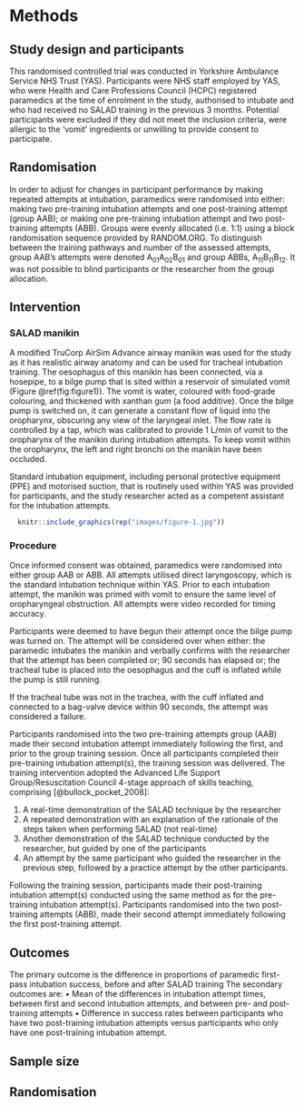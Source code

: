 # Methods
## Study design and participants
This randomised controlled trial was conducted in Yorkshire Ambulance Service NHS Trust (YAS). Participants were NHS staff employed by YAS, who were Health and Care Professions Council (HCPC) registered paramedics at the time of enrolment in the study, authorised to intubate and who had received no SALAD training in the previous 3 months. Potential participants were excluded if they did not meet the inclusion criteria, were allergic to the 'vomit' ingredients or unwilling to provide consent to participate.

## Randomisation
In order to adjust for changes in participant performance by making repeated attempts at intubation, paramedics were randomised into either: making two pre-training intubation attempts and one post-training attempt (group AAB); or making one pre-training intubation attempt and two post-training attempts (ABB). Groups were evenly allocated (i.e. 1:1) using a block randomisation sequence provided by RANDOM.ORG. To distinguish between the training pathways and number of the assessed attempts, group AAB's attempts were denoted A~01~A~02~B~01~ and group ABBs, A~11~B~11~B~12~. It was not possible to blind participants or the researcher from the group allocation.

## Intervention
### SALAD manikin

A modified TruCorp AirSim Advance airway manikin was used for the study as it has realistic airway anatomy and can be used for tracheal intubation training. The oesophagus of this manikin has been connected, via a hosepipe, to a bilge pump that is sited within a reservoir of simulated vomit (Figure \@ref(fig:figure1)). The vomit is water, coloured with food-grade colouring, and thickened with xanthan gum (a food additive). Once the bilge pump is switched on, it can generate a constant flow of liquid into the oropharynx, obscuring any view of the laryngeal inlet. The flow rate is controlled by a tap, which was calibrated to provide 1 L/min of vomit to the oropharynx of the manikin during intubation attempts. To keep vomit within the oropharynx, the left and right bronchi on the manikin have been occluded. 

Standard intubation equipment, including personal protective equipment (PPE) and motorised suction, that is routinely used within YAS was provided for participants, and the study researcher acted as a competent assistant for the intubation attempts.

```r

  knitr::include_graphics(rep("images/figure-1.jpg"))

```

### Procedure
Once informed consent was obtained, paramedics were randomised into either group AAB or ABB. All attempts utilised direct laryngoscopy, which is the standard intubation technique within YAS. Prior to each intubation attempt, the manikin was primed with vomit to ensure the same level of oropharyngeal obstruction. All attempts were video recorded for timing accuracy.

Participants were deemed to have begun their attempt once the bilge pump was turned on. The attempt will be considered over when either: the paramedic intubates the manikin and verbally confirms with the researcher that the attempt has been completed or; 90 seconds has elapsed or; the tracheal tube is placed into the oesophagus and the cuff is inflated while the pump is still running.

If the tracheal tube was not in the trachea, with the cuff inflated and connected to a bag-valve device within 90 seconds, the attempt was considered a failure.

Participants randomised into the two pre-training attempts group (AAB) made their second intubation attempt immediately following the first, and prior to the group training session. Once all participants completed their pre-training intubation attempt(s), the training session was delivered. The training intervention adopted the Advanced Life Support Group/Resuscitation Council 4-stage approach of skills teaching, comprising [@bullock_pocket_2008]:

1.	A real-time demonstration of the SALAD technique by the researcher
2.	A repeated demonstration with an explanation of the rationale of the steps taken when performing SALAD (not real-time)
3.	Another demonstration of the SALAD technique conducted by the researcher, but guided by one of the participants
4.	An attempt by the same participant who guided the researcher in the previous step, followed by a practice attempt by the other participants.

Following the training session, participants made their post-training intubation attempt(s) conducted using the same method as for the pre-training intubation attempt(s). Participants randomised into the two post-training attempts (ABB), made their second attempt immediately following the first post-training attempt.

## Outcomes
The primary outcome is the difference in proportions of paramedic first-pass intubation success, before and after SALAD training
The secondary outcomes are:
•	Mean of the differences in intubation attempt times, between first and second intubation attempts, and between pre- and post-training attempts
•	Difference in success rates between participants who have two post-training intubation attempts versus participants who only have one post-training intubation attempt.


## Sample size


## Randomisation


